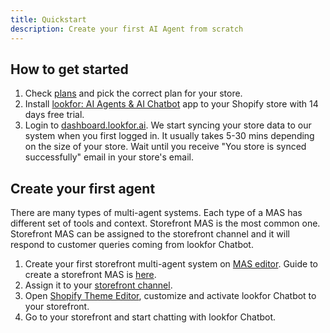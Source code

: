 ```yaml
---
title: Quickstart
description: Create your first AI Agent from scratch
---
```


## How to get started


1. Check [plans](https://lookfor.ai/pricing) and pick the correct plan for your store. 
2. Install [lookfor: AI Agents & AI Chatbot](https://apps.shopify.com/lookfor-ai-shopping-assistant) app to your Shopify store with 14 days free trial. 
3. Login to [dashboard.lookfor.ai](https://dashboard.lookfor.ai). We start syncing your store data to our system when you first logged in. It usually takes 5-30 mins depending on the size of your store. Wait until you receive "You store is synced successfully" email in your store's email.

## Create your first agent

There are many types of multi-agent systems. Each type of a MAS has different set of tools and context.
Storefront MAS is the most common one. Storefront MAS can be assigned to the storefront channel and it will respond to customer queries coming from lookfor Chatbot.

1. Create your first storefront multi-agent system on [MAS editor](https://dashboard.lookfor.ai/app/multi-agent-systems). Guide to create a storefront MAS is [here](/guides/multi-agent-systems). 
2. Assign it to your [storefront channel](https://dashboard.lookfor.ai/app/settings/channels/storefront). 
3. Open [Shopify Theme Editor](https://demolookfor.myshopify.com/admin/themes/current/editor?context=apps&amp;appEmbed=42f146aa-ed1e-41f4-8990-543d1ca2f633/counter), customize and activate lookfor Chatbot to your storefront. 
4. Go to your storefront and start chatting with lookfor Chatbot.